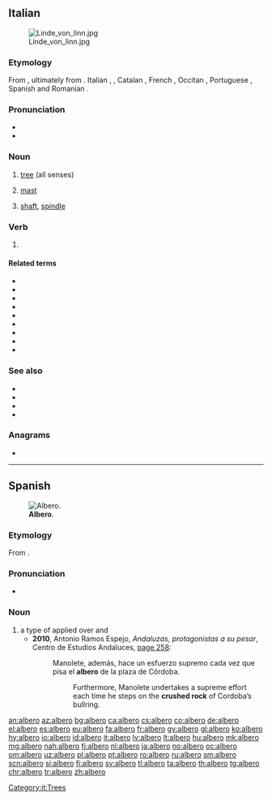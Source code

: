 {{also|alberò}}
==Italian==
{{wikipedia|lang=it}}
[[Image:Linde_von_linn.jpg|thumb|right]]

===Etymology===
From {{etyl|la|it}} {{m|la|arbor}}, ultimately from {{etyl|ine-pro|it}} {{m|ine-pro|*h₂erHdʰ-||high, to grow}}. Italian {{m|it|albero}}, {{m|it|arbore}}, Catalan {{m|ca|arbre}}, French {{m|fr|arbre}}, Occitan {{m|oc|arbre}}, Portuguese {{m|pt|árvore}}, Spanish {{m|es|árbol}} and Romanian {{m|ro|arbore}}.

===Pronunciation===
* {{IPA|[ˈalbero]|lang=it}}
* {{audio|it-albero.ogg|Audio (IT)|lang=it}}

===Noun===
{{it-noun|m}}

# [[tree]] (all senses)
# {{label|it|nautical}} [[mast]]
# [[shaft]], [[spindle]]

===Verb===
{{head|it|verb form}}

# {{inflection of|alberare||1|s|pres|indc|lang=it}}

====Related terms====
* {{l|it|alberato}}
* {{l|it|alberatura}}
* {{l|it|alberello}}
* {{l|it|alberetto}}
* {{l|it|alberino}}
* {{l|it|arboreo}}
* {{l|it|arboreto}}
* {{l|it|arboricoltura}}
* {{l|it|albero di Natale}}

===See also===
* {{l|it|corteccia}}
* {{l|it|fusto}}
* {{l|it|radice}}
* {{l|it|ramo}}

===Anagrams===
* {{l|it|albore}}

[[Category:it:Trees]]

----

==Spanish==
{{was fwotd|2013|November|2|lang=es}}
[[File:Alberoenelparque.JPG|thumb|'''Albero'''.]]

===Etymology===
From {{etyl|la|es}} {{m|la|albārius||pertaining to the whitening of walls}}.

===Pronunciation===
* {{IPA|/alˈbeɾo/|lang=es}}

===Noun===
{{es-noun|m}}

# a type of {{l|en|crush|crushed}} {{l|en|rock}} applied over {{l|en|garden|gardens}} and {{l|en|bullring}} {{l|en|arena|arenas}}
#* '''2010''', Antonio Ramos Espejo, ''Andaluzas, protagonistas a su pesar'', Centro de Estudios Andaluces, [http://books.google.com/books?id=qcAD-ME3SXYC&pg=PA258&dq=%22albero%22#v=onepage page 258]:
#*: Manolete, además, hace un esfuerzo supremo cada vez que pisa el '''albero''' de la plaza de Córdoba.
#*:: Furthermore, Manolete undertakes a supreme effort each time he steps on the '''crushed rock''' of Cordoba’s bullring.

[[an:albero]]
[[az:albero]]
[[bg:albero]]
[[ca:albero]]
[[cs:albero]]
[[co:albero]]
[[de:albero]]
[[el:albero]]
[[es:albero]]
[[eu:albero]]
[[fa:albero]]
[[fr:albero]]
[[gv:albero]]
[[gl:albero]]
[[ko:albero]]
[[hy:albero]]
[[io:albero]]
[[id:albero]]
[[it:albero]]
[[lv:albero]]
[[lt:albero]]
[[hu:albero]]
[[mk:albero]]
[[mg:albero]]
[[nah:albero]]
[[fj:albero]]
[[nl:albero]]
[[ja:albero]]
[[no:albero]]
[[oc:albero]]
[[om:albero]]
[[uz:albero]]
[[pl:albero]]
[[pt:albero]]
[[ro:albero]]
[[ru:albero]]
[[sm:albero]]
[[scn:albero]]
[[si:albero]]
[[fi:albero]]
[[sv:albero]]
[[tl:albero]]
[[ta:albero]]
[[th:albero]]
[[tg:albero]]
[[chr:albero]]
[[tr:albero]]
[[zh:albero]]